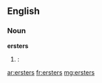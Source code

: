 ==English==
===Noun===
'''ersters'''
# {{context|New York City|and|New Orleans}} {{plural of|[[erster]]|nodot=1}}: {{eye dialect of|[[oysters]]|nocap=1}}

[[ar:ersters]]
[[fr:ersters]]
[[mg:ersters]]